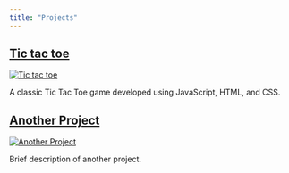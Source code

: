 ```yaml
---
title: "Projects"
---
```


## [Tic tac toe](https://elvis-visi.github.io/Tic-Tac-Toe-/)

[![Tic tac toe](images/tictactoe.png)](https://elvis-visi.github.io/Tic-Tac-Toe-/)

A classic Tic Tac Toe game developed using JavaScript, HTML, and CSS.

## [Another Project](https://your-another-project-link.com)

[![Another Project](images/tictactoe.png)](https://your-another-project-link.com)

Brief description of another project.

